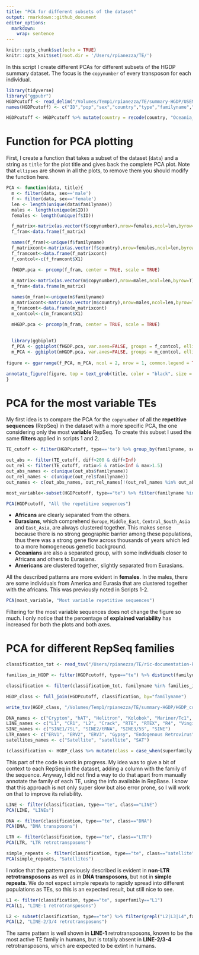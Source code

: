 ```yaml
---
title: "PCA for different subsets of the dataset"
output: rmarkdown::github_document
editor_options: 
  markdown: 
    wrap: sentence
---
```


```r
knitr::opts_chunk$set(echo = TRUE)
knitr::opts_knit$set(root.dir = '/Users/rpianezza/TE/')
```

In this script I create different PCAs for different subsets of the HGDP summary dataset. The focus is the `copynumber` of every transposon for each individual.
```r
library(tidyverse)
library("ggpubr")
HGDPcutoff <- read_delim("/Volumes/Temp1/rpianezza/TE/summary-HGDP/USEME_HGDP_mq0_cutoff0.01.txt")
names(HGDPcutoff) <- c("ID","pop","sex","country","type","familyname","length","reads","copynumber","batch")

HGDPcutoff <- HGDPcutoff %>% mutate(country = recode(country, "Oceania_(SGDP),Oceania"="Oceania"))
```
# Function for PCA plotting

First, I create a function that takes a subset of the dataset (`data`) and a string as `title` for the plot title and gives back the complete PCA plot. Note that `ellipses` are shown in all the plots, to remove them you should modify the function here.
```r
PCA <- function(data, title){
  m <- filter(data, sex=='male')
  f <- filter(data, sex=='female')
  len <- length(unique(data$familyname))
  males <- length(unique(m$ID))
  females <- length(unique(f$ID))

  f_matrix<-matrix(as.vector(f$copynumber),nrow=females,ncol=len,byrow=T)
  f_fram<-data.frame(f_matrix)

  names(f_fram)<-unique(f$familyname)
  f_matrixcont<-matrix(as.vector(f$country),nrow=females,ncol=len,byrow=T)
  f_framcont<-data.frame(f_matrixcont)
  f_contcol<-c(f_framcont$X1)

  fHGDP.pca <- prcomp(f_fram, center = TRUE, scale = TRUE)
  
  m_matrix<-matrix(as.vector(m$copynumber),nrow=males,ncol=len,byrow=T)
  m_fram<-data.frame(m_matrix)

  names(m_fram)<-unique(m$familyname)
  m_matrixcont<-matrix(as.vector(m$country),nrow=males,ncol=len,byrow=T)
  m_framcont<-data.frame(m_matrixcont)
  m_contcol<-c(m_framcont$X1)

  mHGDP.pca <- prcomp(m_fram, center = TRUE, scale = TRUE)
  
  
  library(ggbiplot)
  f_PCA <- ggbiplot(fHGDP.pca, var.axes=FALSE, groups = f_contcol, ellipse = TRUE)+ ggtitle("Females")+ theme(plot.title = element_text(size = 8, hjust = 0.5)) 
  m_PCA <- ggbiplot(mHGDP.pca, var.axes=FALSE, groups = m_contcol, ellipse = TRUE)+ ggtitle("Males")+ theme(plot.title = element_text(size = 8, hjust = 0.5)) 
  
figure <- ggarrange(f_PCA, m_PCA, ncol = 2, nrow = 1, common.legend = TRUE, legend = "bottom", align = "hv", font.label = list(size = 10, color = "black", face = "bold", family = NULL, position = "top"))

annotate_figure(figure, top = text_grob(title, color = "black", size = 20), fig.lab = "")
}
```

# PCA for the most variable TEs

My first idea is to compare the PCA for the `copynumber` of all the **repetitive sequences** (RepSeq) in the dataset with a more specific PCA, the one considering only the most **variable** RepSeq. To create this subset I used the same **filters** applied in scripts 1 and 2.
```r
TE_cutoff <- filter(HGDPcutoff, type=='te') %>% group_by(familyname, sex) %>% mutate(max=max(copynumber), min=min(copynumber)) %>% mutate(diff = max-min, ratio = max/min)

out_abs <- filter(TE_cutoff, diff>200 & diff<Inf)
out_rel <- filter(TE_cutoff, ratio>5 & ratio<Inf & max>1.5)
out_abs_names <- c(unique(out_abs$familyname))
out_rel_names <- c(unique(out_rel$familyname))
out_names <- c(out_abs_names, out_rel_names[!(out_rel_names %in% out_abs_names)]) %>% sort()

most_variable<-subset(HGDPcutoff, type=="te") %>% filter(familyname %in% out_names)

PCA(HGDPcutoff, "All the repetitive sequences")
```

* **Africans** are clearly separated from the others.
* **Eurasians**, which comprehend `Europe`, `Middle_East`, `Central_South_Asia` and `East_Asia`, are always clustered together. This makes sense because there is no strong geographic barrier among these populations, thus there was a strong gene flow across thousands of years which led to a more homogeneous genetic background.
* **Oceanians** are also a separated group, with some individuals closer to Africans and others to Eurasians.
* **Americans** are clustered together, slightly separated from Eurasians.

All the described patterns are more evident in **females**. In the males, there are some individuals from America and Eurasia that are clustered together with the africans. This was previously noted in Scripts 1-2.

```r
PCA(most_variable, "Most variable repetitive sequences")
```

Filtering for the most variable sequences does not change the figure so much. I only notice that the percentage of **explained variability** has increased for both the plots and both axes.


# PCA for different RepSeq families

```r
classification_tot <- read_tsv("/Users/rpianezza/TE/ric-documentation-Rmd/other-files/repbase_classification.txt", col_names = c("familyname", "superfamily", "shared_with"))

families_in_HGDP <- filter(HGDPcutoff, type=="te") %>% distinct(familyname) %>% pull()

classification <- filter(classification_tot, familyname %in% families_in_HGDP)

HGDP_class <- full_join(HGDPcutoff, classification, by="familyname")

write_tsv(HGDP_class, "/Volumes/Temp1/rpianezza/TE/summary-HGDP/HGDP_cutoff_classified.tsv", col_names = TRUE)

DNA_names <- c("Crypton", "hAT", "Helitron", "Kolobok", "Mariner/Tc1", "Merlin", "MuDR", "piggyBac", "DNA transposon")
LINE_names <- c("L1", "CR1", "L2", "Crack", "RTE", "RTEX", "R4", "Vingi", "Tx1", "Penelope")
SINE_names <- c("SINE1/7SL", "SINE2/tRNA", "SINE3/5S", "SINE")
LTR_names <- c("ERV1", "ERV2", "ERV3", "Gypsy", "Endogenous Retrovirus", "LTR Retrotransposon", "Long terminal repeat", "Non-LTR Retrotransposon")
satellites_names <- c("Satellite", "satellite", "SAT")

(classification <- HGDP_class %>% mutate(class = case_when(superfamily %in% DNA_names ~ "DNA", superfamily %in% LINE_names ~ "LINE", superfamily %in% SINE_names ~ "SINE", superfamily %in% LTR_names ~ "LTR", superfamily %in% satellites_names ~ "satellite")))
```
This part of the code is work in progress. My idea was to give a bit of context to each RepSeq in the dataset, adding a column with the family of the sequence. Anyway, I did not find a way to do that apart from manually annotate the family of each TE, using the info available in RepBase. I know that this approach is not only super slow but also error prone, so I will work on that to improve its reliability.

```r
LINE <- filter(classification, type=="te", class=="LINE")
PCA(LINE, "LINEs")

DNA <- filter(classification, type=="te", class=="DNA")
PCA(DNA, "DNA transposons")

LTR <- filter(classification, type=="te", class=="LTR")
PCA(LTR, "LTR retrotransposons")

simple_repeats <- filter(classification, type=="te", class=="satellite")
PCA(simple_repeats, "Satellites")
```

I notice that the pattern previously described is evident in **non-LTR retrotransposons** as well as in **DNA transposons**, but not in **simple repeats**. We do not expect simple repeats to rapidly spread into different populations as TEs, so this is an expected result, but still nice to see.

```r
L1 <- filter(classification, type=="te", superfamily=="L1")
PCA(L1, "LINE-1 retrotransposons")

L2 <- subset(classification, type=="te") %>% filter(grepl("L2|L3|L4",familyname))
PCA(L2, "LINE-2/3/4 retrotransposons")
```

The same pattern is well shown in **LINE-1** retrotransposons, known to be the most active TE family in humans, but is totally absent in **LINE-2/3-4** retrotransposons, which are expected to be extint in humans.

